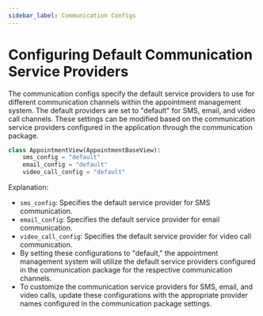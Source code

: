 ```yaml
---
sidebar_label: Communication Configs
---
```


# Configuring Default Communication Service Providers

The communication configs specify the default service providers to use for different communication channels within the appointment management system. The default providers are set to "default" for SMS, email, and video call channels. These settings can be modified based on the communication service providers configured in the application through the communication package.

```python
class AppointmentView(AppointmentBaseView):
    sms_config = "default"
    email_config = "default"
    video_call_config = "default"
```

Explanation:
- `sms_config`: Specifies the default service provider for SMS communication.
- `email_config`: Specifies the default service provider for email communication.
- `video_call_config`: Specifies the default service provider for video call communication.
- By setting these configurations to "default," the appointment management system will utilize the default service providers configured in the communication package for the respective communication channels. 
- To customize the communication service providers for SMS, email, and video calls, update these configurations with the appropriate provider names configured in the communication package settings.